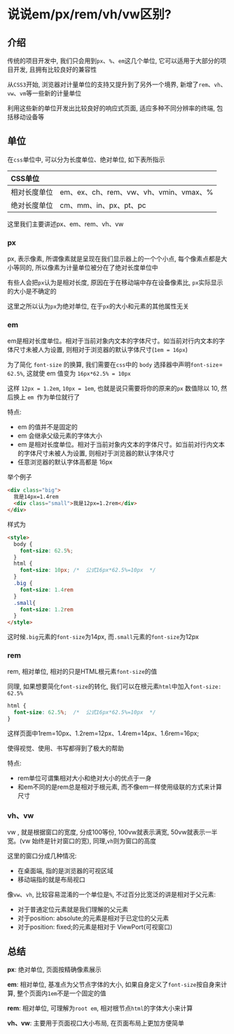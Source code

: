 # 说说em/px/rem/vh/vw区别?

## 介绍

传统的项目开发中, 我们只会用到`px`、`%`、`em`这几个单位, 它可以适用于大部分的项目开发, 且拥有比较良好的兼容性

从`CSS3`开始, 浏览器对计量单位的支持又提升到了另外一个境界, 新增了`rem`、`vh`、`vw`、`vm`等一些新的计量单位

利用这些新的单位开发出比较良好的响应式页面, 适应多种不同分辨率的终端, 包括移动设备等

## 单位

在`css`单位中, 可以分为长度单位、绝对单位, 如下表所指示

|CSS单位||
|:---|:---|
|相对长度单位| em、ex、ch、rem、vw、vh、vmin、vmax、%|
|绝对长度单位| cm、mm、in、px、pt、pc|

这里我们主要讲述px、em、rem、vh、vw

### px

px, 表示像素, 所谓像素就是呈现在我们显示器上的一个个小点, 每个像素点都是大小等同的, 所以像素为计量单位被分在了绝对长度单位中

有些人会把`px`认为是相对长度, 原因在于在移动端中存在设备像素比, `px`实际显示的大小是不确定的

这里之所以认为`px`为绝对单位, 在于`px`的大小和元素的其他属性无关

### em

em是相对长度单位。相对于当前对象内文本的字体尺寸。如当前对行内文本的字体尺寸未被人为设置, 则相对于浏览器的默认字体尺寸(`1em = 16px`)

为了简化 `font-size` 的换算, 我们需要在` css `中的 `body` 选择器中声明` font-size `= `62.5%`, 这就使 em 值变为 `16px*62.5% = 10px`

这样 `12px = 1.2em`, `10px = 1em`, 也就是说只需要将你的原来的`px` 数值除以 10, 然后换上 `em `作为单位就行了

特点: 

- em 的值并不是固定的
- em 会继承父级元素的字体大小
- em 是相对长度单位。相对于当前对象内文本的字体尺寸。如当前对行内文本的字体尺寸未被人为设置, 则相对于浏览器的默认字体尺寸
- 任意浏览器的默认字体高都是 16px

举个例子

```html
<div class="big">
  我是14px=1.4rem
  <div class="small">我是12px=1.2rem</div>
</div>
```

样式为

```html
<style>
  body {
    font-size: 62.5%;
  }
  html {
    font-size: 10px; /*  公式16px*62.5%=10px  */  
  }
  .big {
    font-size: 1.4rem
  }
  .small{
    font-size: 1.2rem
  }
</style>
```

这时候`.big`元素的`font-size`为14px, 而`.small`元素的`font-size`为12px


### rem

rem, 相对单位, 相对的只是HTML根元素`font-size`的值

同理, 如果想要简化`font-size`的转化, 我们可以在根元素`html`中加入`font-size: 62.5%`

```css
html {
  font-size: 62.5%;  /*  公式16px*62.5%=10px  */ 
}
```

这样页面中1rem=10px、1.2rem=12px、1.4rem=14px、1.6rem=16px;

使得视觉、使用、书写都得到了极大的帮助

特点: 

- rem单位可谓集相对大小和绝对大小的优点于一身
- 和em不同的是rem总是相对于根元素, 而不像em一样使用级联的方式来计算尺寸

### vh、vw

vw , 就是根据窗口的宽度, 分成100等份, 100vw就表示满宽, 50vw就表示一半宽。(vw 始终是针对窗口的宽), 同理,`vh`则为窗口的高度

这里的窗口分成几种情况: 

- 在桌面端, 指的是浏览器的可视区域
- 移动端指的就是布局视口

像`vw`、`vh`, 比较容易混淆的一个单位是`%`, 不过百分比宽泛的讲是相对于父元素: 

- 对于普通定位元素就是我们理解的父元素
- 对于position: absolute;的元素是相对于已定位的父元素
- 对于position: fixed;的元素是相对于 ViewPort(可视窗口)



## 总结

**px**: 绝对单位, 页面按精确像素展示

**em**: 相对单位, 基准点为父节点字体的大小, 如果自身定义了`font-size`按自身来计算, 整个页面内`1em`不是一个固定的值

**rem**: 相对单位, 可理解为`root em`, 相对根节点`html`的字体大小来计算

**vh、vw**: 主要用于页面视口大小布局, 在页面布局上更加方便简单
